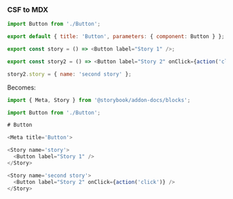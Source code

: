 ### CSF to MDX

```js
import Button from './Button';

export default { title: 'Button', parameters: { component: Button } };

export const story = () => <Button label="Story 1" />;

export const story2 = () => <Button label="Story 2" onClick={action('click')} />;

story2.story = { name: 'second story' };
```

Becomes:

```js
import { Meta, Story } from '@storybook/addon-docs/blocks';

import Button from './Button';

# Button

<Meta title='Button'>

<Story name='story'>
  <Button label="Story 1" />
</Story>

<Story name='second story'>
  <Button label="Story 2" onClick={action('click')} />
</Story>
```